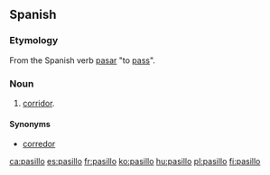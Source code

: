==Spanish==

===Etymology===
From the Spanish verb [[pasar]] "to [[pass]]".

===Noun===
{{es-noun-m}}

# [[corridor]].

====Synonyms====
*[[corredor]]

[[ca:pasillo]]
[[es:pasillo]]
[[fr:pasillo]]
[[ko:pasillo]]
[[hu:pasillo]]
[[pl:pasillo]]
[[fi:pasillo]]
